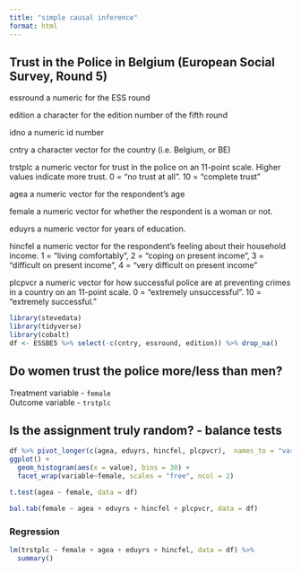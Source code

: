 ```yaml
---
title: "simple causal inference"
format: html
---
```


## Trust in the Police in Belgium (European Social Survey, Round 5)


essround
a numeric for the ESS round

edition
a character for the edition number of the fifth round

idno
a numeric id number

cntry
a character vector for the country (i.e. Belgium, or BE)

trstplc
a numeric vector for trust in the police on an 11-point scale. Higher values indicate more trust. 0 = "no trust at all". 10 = "complete trust"

agea
a numeric vector for the respondent's age

female
a numeric vector for whether the respondent is a woman or not.

eduyrs
a numeric vector for years of education.

hincfel
a numeric vector for the respondent's feeling about their household income. 1 = "living comfortably", 2 = "coping on present income", 3 = "difficult on present income", 4 = "very difficult on present income"

plcpvcr
a numeric vector for how successful police are at preventing crimes in a country on an 11-point scale. 0 = "extremely unsuccessful". 10 = "extremely successful."

```r
library(stevedata)
library(tidyverse)
library(cobalt)
df <- ESSBE5 %>% select(-c(cntry, essround, edition)) %>% drop_na()
```



## Do women trust the police more/less than men?

Treatment variable - `female`  
Outcome variable - `trstplc`

## Is the assignment truly random? - balance tests

```r
df %>% pivot_longer(c(agea, eduyrs, hincfel, plcpvcr),  names_to = "variable", values_to = "value") %>%
ggplot() +
  geom_histogram(aes(x = value), bins = 30) +
  facet_wrap(variable~female, scales = "free", ncol = 2)
```


```r
t.test(agea ~ female, data = df)
```

```r
bal.tab(female ~ agea + eduyrs + hincfel + plcpvcr, data = df)
```


### Regression

```r
lm(trstplc ~ female + agea + eduyrs + hincfel, data = df) %>% 
  summary()
```
